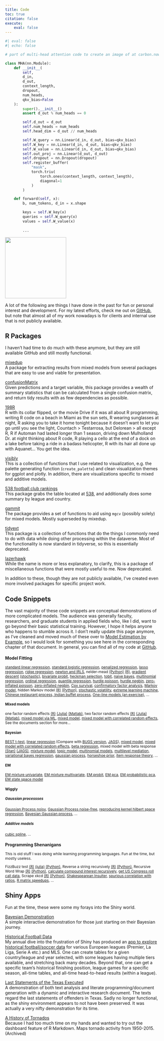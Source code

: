 ```yaml
---
title: Code
toc: true
citation: false
execute:
    eval: false
---
```


```python
#| eval: false
#| echo: false

# part of multi-head attention code to create an image of at carbon.now.sh

class MHA(nn.Module):
    def __init__(
        self,
        d_in,
        d_out,
        context_length,
        dropout,
        num_heads,
        qkv_bias=False
    ):
        super().__init__()
        assert d_out % num_heads == 0

        self.d_out = d_out
        self.num_heads = num_heads
        self.head_dim = d_out // num_heads

        self.W_query = nn.Linear(d_in, d_out, bias=qkv_bias)
        self.W_key = nn.Linear(d_in, d_out, bias=qkv_bias)
        self.W_value = nn.Linear(d_in, d_out, bias=qkv_bias)
        self.out_proj = nn.Linear(d_out, d_out)
        self.dropout = nn.Dropout(dropout)
        self.register_buffer(
            "mask",
            torch.triu(
                torch.ones(context_length, context_length),
                diagonal=1
            )
        )

    def forward(self, x):
        b, num_tokens, d_in = x.shape

        keys = self.W_key(x)
        queries = self.W_query(x)
        values = self.W_value(x)
        
        ...

```

![](img/code_logo.svg){width=200px}

A lot of the following are things I have done in the past for fun or personal interest and development. For my latest efforts, check me out on [GitHub](https://github.com/m-clark), but note that almost all of my work nowadays is for clients and internal use that is not publicly available.


## R Packages

I haven't had time to do much with these anymore, but they are still available GitHub and still mostly functional.  

<span itemscope itemtype ="http://schema.org/WebApplication">
[<span itemprop="name">mixedup</span>](https://m-clark.github.io/mixedup/)     
<span itemprop="description">
A package for extracting results from mixed models from several packages that are easy to use and viable for presentation. 
</span>
</span>

<span itemscope itemtype ="http://schema.org/WebApplication">
[<span itemprop="name">confusionMatrix</span>](https://m-clark.github.io/confusionMatrix/)     
<span itemprop="description">
Given predictions and a target variable, this package provides a wealth of summary statistics that can be calculated from a single confusion matrix, and return tidy results with as few dependencies as possible.
</span>
</span>



<span itemscope itemtype ="http://schema.org/WebApplication">
[<span itemprop="name">198R</span>](https://github.com/m-clark/NineteenEightyR/)     
<span itemprop="description">
R with its collar flipped, or the movie Drive if it was all about R programming, writing R code on a beach in Miami as the sun sets, R wearing sunglasses at night, R asking you to take it home tonight because it doesn't want to let you go until you see the light, Countach > Testarrosa, but Delorean > all except R, R if Automan had lasted longer than 1 season, driving down Mulholland Dr. at night thinking about R code, R playing a cello at the end of a dock on a lake before taking a ride in a badass helicopter, R with its hair all done up with Aquanet... You get the idea. 
</span>
</span>

<span itemscope itemtype ="http://schema.org/WebApplication">
[<span itemprop="name">visibly</span>](https://m-clark.github.io/visibly/)     
<span itemprop="description">
This is a collection of functions that I use related to visualization, e.g. the palette generating function (`create_palette`) and clean visualization themes for ggplot and plotly.  In addition, there are visualizations specific to mixed and additive models.
</span>
</span>

<span itemscope itemtype ="http://schema.org/WebApplication">
[<span itemprop="name">538 football club rankings</span>](https://m-clark.github.io/five38clubrankings/)     
<span itemprop="description">
This package grabs the table located at [538](https://projects.fivethirtyeight.com/global-club-soccer-rankings/), and additionally does some summary by league and country. 
</span>
</span>

<span itemscope itemtype ="http://schema.org/WebApplication">
[<span itemprop="name">gammit</span>](https://m-clark.github.io/gammit/)     
<span itemprop="description">
The package provides a set of functions to aid using `mgcv` (possibly solely) for mixed models. Mostly superseded by mixedup.
</span>
</span>

<span itemscope itemtype ="http://schema.org/WebApplication">
[<span itemprop="name">tidyext</span>](https://m-clark.github.io/tidyext/)     
<span itemprop="description">
This package is a collection of functions that do the things I commonly need to do with data while doing other processing within the dataverse. Most of the functionality is now standard in tidyverse, so this is essentially deprecated.
</span>
</span>

<span itemscope itemtype ="http://schema.org/WebApplication">
[<span itemprop="name">lazerhawk</span>](https://github.com/m-clark/lazerhawk/)     
<span itemprop="description">
While the name is more or less explanatory, to clarify, this is a package of miscellaneous functions that were mostly useful to me. Now deprecated.
</span>
</span>



In addition to these, though they are not publicly available, I've created even more involved packages for specific project work.


## Code Snippets


The vast majority of these code snippets are conceptual demonstrations of more complicated models. The audience was generally faculty, researchers, and graduate students in applied fields who, like I did, want to go beyond their basic statistical training. However, I hope it helps anyone who happens to stumble across it.  I don't really update this page anymore, as I've cleaned and moved much of these over to [<span itemprop="name keywords">Model Estimation by Example</span>](../models-by-example/), so I would look for something you see here in the corresponding chapter of that document.  In general, you can find all of my code at [GitHub](https://github.com/m-clark).

<div style="font-size: 85%">

### Model Fitting

[standard linear regression](https://github.com/m-clark/Miscellaneous-R-Code/blob/master/ModelFitting/standard_lm.R), 
[standard logistic regression](https://github.com/m-clark/Miscellaneous-R-Code/blob/master/ModelFitting/standard_logistic.R), 
[penalized regression](https://github.com/m-clark/Miscellaneous-R-Code/blob/master/ModelFitting/penalized_ML.R), 
[lasso regression](https://github.com/m-clark/Miscellaneous-R-Code/blob/master/ModelFitting/lasso.R),
[ridge regression](https://github.com/m-clark/Miscellaneous-R-Code/blob/master/ModelFitting/ridge.R),
[newton and IRLS](https://github.com/m-clark/Miscellaneous-R-Code/blob/master/ModelFitting/newton_irls.R),
nelder-mead [(Python)](https://github.com/m-clark/Miscellaneous-R-Code/blob/master/ModelFitting/nelder_mead.py) [(R)](https://github.com/m-clark/Miscellaneous-R-Code/blob/master/ModelFitting/nelder_mead.R),
[gradient descent](https://github.com/m-clark/Miscellaneous-R-Code/blob/master/ModelFitting/gradient_descent.R) [(stochastic)](https://github.com/m-clark/Miscellaneous-R-Code/blob/master/ModelFitting/stochastic_gradient_descent.R), 
[bivariate probit](https://github.com/m-clark/Miscellaneous-R-Code/blob/master/ModelFitting/bivariateProbit.R),
[heckman selection](https://github.com/m-clark/Miscellaneous-R-Code/blob/master/ModelFitting/heckman_selection.R),
[tobit](https://github.com/m-clark/Miscellaneous-R-Code/blob/master/ModelFitting/tobit.R),
[naive bayes](https://github.com/m-clark/Miscellaneous-R-Code/blob/master/ModelFitting/naivebayes.R),
[multinomial regression](https://github.com/m-clark/Miscellaneous-R-Code/blob/master/ModelFitting/multinomial.R),
[ordinal regression](https://github.com/m-clark/Miscellaneous-R-Code/blob/master/ModelFitting/ordinal_regression.R),
[quantile regression](http://htmlpreview.github.io/?https://github.com/m-clark/Miscellaneous-R-Code/blob/master/ModelFitting/quantileRegression.html),
[hurdle poisson](https://github.com/m-clark/Miscellaneous-R-Code/blob/master/ModelFitting/hurdle.R), 
[hurdle negbin](https://github.com/m-clark/Miscellaneous-R-Code/blob/master/ModelFitting/hurdle.R), 
[zero-inflated poisson](https://github.com/m-clark/Miscellaneous-R-Code/blob/master/ModelFitting/poiszeroinfl.R), 
[zero-inflated negbin](https://github.com/m-clark/Miscellaneous-R-Code/blob/master/ModelFitting/NBzeroinfl.R), 
[Cox survival](https://github.com/m-clark/Miscellaneous-R-Code/blob/master/ModelFitting/survivalCox.R),
[confirmatory factor analysis](https://github.com/m-clark/Miscellaneous-R-Code/blob/master/ModelFitting/cfa_ml.R),
[Markov model](https://github.com/m-clark/Miscellaneous-R-Code/blob/master/ModelFitting/markov_model.R),
hidden Markov model [(R)](https://github.com/m-clark/Miscellaneous-R-Code/blob/master/ModelFitting/hmm_viterbi.R)
[(Python)](https://github.com/m-clark/Miscellaneous-R-Code/blob/master/ModelFitting/hmm_viterbi.py),
[stochastic volatility](https://github.com/m-clark/Miscellaneous-R-Code/blob/master/ModelFitting/stochasticVolatility.R),
[extreme learning machine](https://github.com/m-clark/Miscellaneous-R-Code/blob/master/ModelFitting/elm.R),
[Chinese restaurant process, Indian buffet process](https://github.com/m-clark/Miscellaneous-R-Code/blob/master/ModelFitting/crp.R),
[One-line models (an exercise)](https://github.com/m-clark/Miscellaneous-R-Code/blob/master/ModelFitting/one_line_models.R), ...


#### Mixed models

one factor random effects [(R)](https://github.com/m-clark/Miscellaneous-R-Code/blob/master/ModelFitting/Mixed Models/onefactorRE.R) 
[(Julia)](https://github.com/m-clark/Miscellaneous-R-Code/blob/master/ModelFitting/Mixed Models/onefactorRE.jl) 
[(Matlab)](https://github.com/m-clark/Miscellaneous-R-Code/blob/master/ModelFitting/Mixed Models/onefactorRE.m), 
two factor random effects [(R)](https://github.com/m-clark/Miscellaneous-R-Code/blob/master/ModelFitting/Mixed Models/twofactorRE.R) 
[(Julia)](https://github.com/m-clark/Miscellaneous-R-Code/blob/master/ModelFitting/Mixed Models/twofactorRE.jl) 
[(Matlab)](https://github.com/m-clark/Miscellaneous-R-Code/blob/master/ModelFitting/Mixed Models/twofactorRE.m),
[mixed model via ML](https://m-clark.github.io/docs/mixedModels/mixedModelML.html),
[mixed model](https://github.com/m-clark/Miscellaneous-R-Code/blob/master/ModelFitting/Bayesian/rstan_MixedModelSleepstudy.R), 
[mixed model with correlated random effects](https://github.com/m-clark/Miscellaneous-R-Code/blob/master/ModelFitting/Bayesian/rstan_MixedModelSleepstudy_withREcorrelation.R), See the documents section for more...


#### Bayesian

[BEST t-test](https://github.com/m-clark/Miscellaneous-R-Code/blob/master/ModelFitting/Bayesian/rstant_testBEST.R),
[linear regression](https://github.com/m-clark/Miscellaneous-R-Code/blob/master/ModelFitting/Bayesian/rstan_linregwithprior.R)
(Compare with [BUGS version](https://github.com/m-clark/Miscellaneous-R-Code/blob/master/ModelFitting/Bayesian/bugs_linreg.R), [JAGS](https://github.com/m-clark/Miscellaneous-R-Code/blob/master/ModelFitting/Bayesian/jags_linreg.R)),
[mixed model](https://github.com/m-clark/Miscellaneous-R-Code/blob/master/ModelFitting/Bayesian/rstan_MixedModelSleepstudy.R), 
[mixed model with correlated random effects](https://github.com/m-clark/Miscellaneous-R-Code/blob/master/ModelFitting/Bayesian/rstan_MixedModelSleepstudy_withREcorrelation.R), 
[beta regression](https://github.com/m-clark/Miscellaneous-R-Code/blob/master/ModelFitting/Bayesian/rstanBetaRegression.R),
mixed model with beta response [(Stan)](https://github.com/m-clark/Miscellaneous-R-Code/blob/master/ModelFitting/Bayesian/rstan_MixedModelBetaRegression.R) [(JAGS)](https://github.com/m-clark/Miscellaneous-R-Code/blob/master/ModelFitting/Bayesian/jags_MixedModelBetaRegression.R),
[mixture model](https://github.com/m-clark/Miscellaneous-R-Code/blob/master/ModelFitting/Bayesian/rstan_MixtureModel.R),
[topic model](https://github.com/m-clark/Miscellaneous-R-Code/blob/master/ModelFitting/Bayesian/topicModelgibbs.R),
[multinomial models](https://github.com/m-clark/Miscellaneous-R-Code/blob/master/ModelFitting/Bayesian/multinomial),
[multilevel mediation](https://github.com/m-clark/Miscellaneous-R-Code/blob/master/ModelFitting/Bayesian/rstan_multilevelMediation.R), 
[variational bayes regression](https://github.com/m-clark/Miscellaneous-R-Code/blob/master/ModelFitting/Bayesian/variationalBayesRegression.Rmd), 
[gaussian process](https://github.com/m-clark/Miscellaneous-R-Code/blob/master/ModelFitting//gp%20Examples/gaussianProcessStan.Rmd),
[horseshoe prior](https://github.com/m-clark/Miscellaneous-R-Code/blob/master/ModelFitting/Bayesian/horseshoe/README.md), 
[item response theory](https://github.com/m-clark/Miscellaneous-R-Code/blob/master/ModelFitting/Bayesian/StanBugsJags/IRT_models), ...


#### EM

[EM mixture univariate](https://github.com/m-clark/Miscellaneous-R-Code/blob/master/ModelFitting/EM%20Examples/EM%20Mixture.R),
[EM mixture multivariate](https://github.com/m-clark/Miscellaneous-R-Code/blob/master/ModelFitting/EM%20Examples/EM%20Mixture%20MV.R),
[EM probit](https://github.com/m-clark/Miscellaneous-R-Code/blob/master/ModelFitting/EM%20Examples/EM%20algorithm%20for%20probit%20example.R),
[EM pca](https://github.com/m-clark/Miscellaneous-R-Code/blob/master/ModelFitting/EM%20Examples/EM%20for%20pca.R),
[EM probabilistic pca](https://github.com/m-clark/Miscellaneous-R-Code/blob/master/ModelFitting/EM%20Examples/EM%20algorithm%20for%20ppca.R),
[EM state space model](https://github.com/m-clark/Miscellaneous-R-Code/blob/master/ModelFitting/EM%20Examples/EM%20for%20state%20space%20unobserved%20components.R)

#### Wiggly

##### Gaussian processses

[Gaussian Process noisy](https://github.com/m-clark/Miscellaneous-R-Code/blob/master/ModelFitting/gp%20Examples/gaussianprocessNoisy.R),
[Gaussian Process noise-free](https://github.com/m-clark/Miscellaneous-R-Code/blob/master/ModelFitting/gp%20Examples/gaussianprocessNoiseFree.R), 
[reproducing kernel hilbert space regression](https://github.com/m-clark/Miscellaneous-R-Code/blob/master/ModelFitting/RKHSReg/RKHSReg.md),
[Bayesian Gaussian process](https://github.com/m-clark/Miscellaneous-R-Code/blob/master/ModelFitting//gp%20Examples/gaussianProcessStan.Rmd), ...

##### Additive models

[cubic spline](https://github.com/m-clark/Miscellaneous-R-Code/blob/master/ModelFitting/cubicsplines.R), ...


### Programming Shenanigans

This is old stuff I was doing while learning programming languages. Fun at the time, but mostly useless.


FizzBuzz test [(R)](https://github.com/m-clark/Miscellaneous-R-Code/blob/master/Other/fizzbuzz.R) [(julia)](https://github.com/m-clark/Miscellaneous-R-Code/blob/master/Other/fizzbuzz.jl) [(Python)](https://github.com/m-clark/Miscellaneous-R-Code/blob/master/Other/fizzbuzz.py),
Reverse a string recursively [(R)](https://github.com/m-clark/Miscellaneous-R-Code/blob/master/Other/Programming_Shenanigans/stringReverseRecursively.R) [(Python)](https://github.com/m-clark/Miscellaneous-R-Code/blob/master/Other/Programming_Shenanigans/stringReverseRecursively.py),
Recursive Word Wrap [(R)](https://github.com/m-clark/Miscellaneous-R-Code/blob/master/Other/Programming_Shenanigans/wordWrap.R) [(Python)](https://github.com/m-clark/Miscellaneous-R-Code/blob/master/Other/Programming_Shenanigans/wordWrap.py),
[calculate compound interest recursively](https://github.com/m-clark/Miscellaneous-R-Code/blob/master/Other/Programming_Shenanigans/compound.R),
[get US Congress roll call data](https://github.com/m-clark/Miscellaneous-R-Code/blob/master/Other/getRollCall.R),
Scrape xkcd [(R)](https://github.com/m-clark/Miscellaneous-R-Code/blob/master/Other/xkcdscrape.R) [(Python)](https://github.com/m-clark/Miscellaneous-R-Code/blob/master/Other/xkcdscrape.py), 
[Shakespearean Insulter](https://github.com/m-clark/Miscellaneous-R-Code/blob/master/Other/shakespeareanInsulter.R), 
[spurious correlation with ratios](https://github.com/m-clark/Miscellaneous-R-Code/blob/master/Other/spuriousCorrelationwithRatios.R),
[R matrix speedups](https://github.com/m-clark/Miscellaneous-R-Code/blob/master/Other/Programming_Shenanigans/matrixOperations.md), ...

</div>




## Shiny Apps

Fun at the time, these were some my forays into the Shiny world.

<span itemscope itemtype ="http://schema.org/WebApplication">
[<span itemprop="name">Bayesian Demonstration</span>](http://micl.shinyapps.io/prior2post/)     
<span itemprop="description">A simple interactive demonstration for those just starting on their <span itemprop="keywords">Bayesian</span> journey.
</span>
</span>

<span itemscope itemtype ="http://schema.org/WebApplication">
[<span itemprop="name">Historical Football Data</span>](http://micl.shinyapps.io/football/)     
<span itemprop="description">My annual dive into the frustration of Shiny has produced an [app to explore historical football/soccer data](https://micl.shinyapps.io/football/) for various European leagues (<span itemprop="keywords">Premier</span>, <span itemprop="keywords">La Liga</span>, <span itemprop="keywords">Serie A</span> etc.) and <span itemprop="keywords">MLS</span>. One can create tables for a given country/league and year selected, with some leagues having multiple tiers available, and stretching back many decades.  Beyond that, one can get a specific team's historical finishing position, league games for a specific season, all-time tables, and all-time head-to-head results (within a league).
</span>
</span>


<span itemscope itemtype ="http://schema.org/ScholarlyArticle http://schema.org/TechArticle">
[<span itemprop="name">Last Statements of the Texas Executed</span>](http://micl.shinyapps.io/texEx/texEx.Rmd)     
<span itemprop="description">A demonstration of both <span itemprop="keywords">text analysis</span> and <span itemprop="keywords">literate programming</span>/document generation with a dynamic and interactive research document. The texts regard the last statements of offenders in Texas. Sadly no longer functional, as the shiny environment appears to not have been preserved.  It was actually a very nifty demonstration for its time. 
</span>
</span>

<span itemscope itemtype ="http://schema.org/WebApplication">
[<span itemprop="name">A History of Tornados</span>](http://micl.shinyapps.io/tornados/)     
<span itemprop="description">Because I had too much time on my hands and wanted to try out the <span itemprop="keywords">dashboard</span> feature of <span itemprop="keywords">R Markdown</span>.  Maps <span itemprop="keywords">tornado</span> activity from 1950-2015.  (Archived)
</span>
</span>